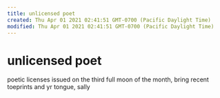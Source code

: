 ```yaml
---
title: unlicensed poet
created: Thu Apr 01 2021 02:41:51 GMT-0700 (Pacific Daylight Time)
modified: Thu Apr 01 2021 02:41:51 GMT-0700 (Pacific Daylight Time)
---
```


# unlicensed poet

poetic licenses
issued on the third
full moon of the month,
bring recent toeprints
and yr tongue, sally
